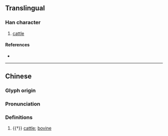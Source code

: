 {{character info/new}}
==Translingual==

===Han character===
{{Han char|rn=93|rad=牛|as=05|sn=9|four=27550|canj=HQWYI|ids=⿰牜母}}

# [[cattle]]

====References====
* {{Han ref|kx=0700.040|dkj=19987|hdz=31808.100|uh=7273|ud=29299|bh=CFBC|bd=53180}}

----
==Chinese==
{{zh-forms}}

===Glyph origin===
{{Han etym}}

===Pronunciation===
{{zh-pron
|m=mǔ
|mc=y
|oc=y
|cat=n
}}

===Definitions===
{{zh-hanzi}}

# {{†}} [[cattle]]; [[bovine]]